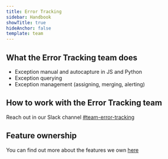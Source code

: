 ```yaml
---
title: Error Tracking
sidebar: Handbook
showTitle: true
hideAnchor: false
template: team
---
```


## What the Error Tracking team does
 
- Exception manual and autocapture in JS and Python
- Exception querying
- Exception management (assigning, merging, alerting)

## How to work with the Error Tracking team

Reach out in our Slack channel [#team-error-tracking](https://posthog.slack.com/messages/team-error-tracking)

## Feature ownership
You can find out more about the features we own [here](/handbook/engineering/feature-ownership)
